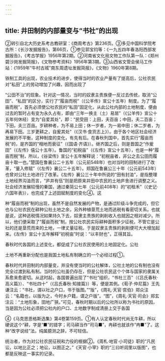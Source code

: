 ```yaml
---
---
---
```

title: 井田制的内部量变与“书社”的出现
---



②转引自北大历史系考古教研室：《商周考古》第236页。③多见中国科学院考古所：《长沙发掘报告》，第66页，①参见郭宝钧等：《一九五四年春洛阳西部发掘报告》，《考古学报》1956年第2期。②河南省文化局文物工作队第一队：《郑州碧沙岗发掘简报》，《文物参考资料》1956年第3期。③山西省文管会侯马工作站：《1959年“牛村古城”南东周遗址发掘简报》，《文物》1960年第8期。

铁制工具的出现，农业技术的进步，使得当时的农业产量有了提高后，公社农民对“私田”上的劳动增加了兴趣，因而出现了

“公田不治”的现象。针对这一情况，当时的奴隶主贵族便一反过去传统，取消“公田”、“私田”的区分，实行了“履亩而税”（《公羊传》宣公十五年）制度。为了“履亩而税”，首先必须使公社农民的“私田”固定化，从此公社内部的土地制度，便由过去的暂时占有变为永久占有，即由“三年一换主（土）易居”（《公羊传》宣公十五年何休经）变为“自爱其处”，即：“民受田：上田，夫百亩；中田，夫二百亩；下田，夫三百亩。岁耕种者，为不易上田；休一岁者，为一易中田；休二岁者，为再易下田。三岁更耕之，自爰其处”（《汉书·食货志上》）。由于各个地区社会经济发展的不平衡，这种制度的变化，有先有后。在春秋列国中，首先实行“履亩而税”的，是齐国的“相地而衰征”（《国语·齐语》）。继齐国之后，则是晋国之“作爰田”（《左传》僖公十五年）。鲁国的“初税亩”（《左传》宣公十五年），也是一种“履亩而税”制，所以，《谷梁传》宣公十五年解释说：“初税亩者，非公之去公田而履亩十取一也。”楚国在鲁襄公二十五年（公元前548年）也对当时的田制进行了改革，“量入修赋”（《左传》襄公二十五年）。郑国在鲁襄公三十年（公元前543年）也曾对公社土地进行了改革。《左传》襄公三十年中所说的“田有封洫”，是指整理土地经界沟洫而言，“庐井有伍”则是把原来井田中农民的土地庐舍进行调整之义。社会经济发展较慢的秦国，通过秦简公七年（公元前408年）的“初租禾”（《史记·六国年表》），也完成了上述田赋制度的变化④。这

种“履亩而税”制的出现，虽然不是自然发展的产物，是通过阶级斗争完成的，但它也与公社农民在耕种公社土地之余，另外种植垦荒土地而逃税有看密切关系。也就是说，这种逃税情况如果持久下去，奴隶主贵族的剥削收入也就因之相对减少。所以，他们便采取了“履亩而税”制，按公社农民实际耕种面积多少征税，不管它是公社的还是垦荒而来的土地，一律丈量征税。于是奴隶主贵族的剥削便可大大增加起来。《左传》宣公十五年解释“初税亩”时说：“以丰财也”，正得其旨。

春秋时代各国的上述变化，都促成了公社农民使用的土地固定化。公社

土地不再重新分配也是我国土地私有制确立的一个必经过程①。

春秋时代井田制的内部量变，并没有使当时的公社解体，公社土地的公有制也没有完全过渡到私有制。当时的公社虽仍存在，但是公社农民这个个体与国家的隶属关系愈来愈密切。从这时起，各国普遍出现了“书社”组织，“书社三百”（《吕氏春秋·高义篇》）、“书社四十”（《吕氏春秋·知接篇》）等，便是其例。《荀子·仲尼篇》王先谦注云：“书社，谓以社之户口，书于版图。”“版”，《周礼·天官·宫伯》郑众注云：“名籍也，以版为之，今时乡户籍，谓之户版”。“图”，《周礼·天官·司会》郑玄注云：“土地形象，田地广狭。”可见，春秋时期以后的公社所以称为书社的原因，当是因为公社必须把公社内的户口、土地数字制成清册上交于各国

④《马克思恩格斯选集》第4卷第159页。①有人认定春秋时代尚无牛耕，所以硬说这个“耕，字是“■”的错字；司马耕当作“司马■”，冉耕也就该作“冉■”了。这种“改字说经”法，纯属臆测之辞，不可轻信。

统治者，作为对公社农民征税和力役的根据②。《周札·地官·小司徒》职的“凡民讼，以地比正之；地讼，以图正之。”《天官·小宰》职的“三曰听闾里以版图”，也都是反映这一事实的记录。